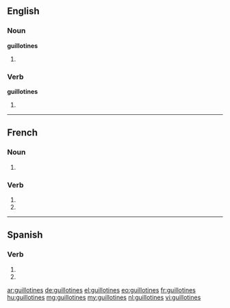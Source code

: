 ==English==

===Noun===
'''guillotines'''

# {{plural of|guillotine}}

===Verb===
'''guillotines'''

# {{third-person singular of|guillotine}}

----

==French==

===Noun===
{{head|fr|plural}} {{f|p}}

# {{plural of|guillotine|lang=fr}}

===Verb===
{{fr-verb-form}}

# {{conjugation of|guillotiner||2|s|pres|ind|lang=fr}}
# {{conjugation of|guillotiner||2|s|pres|sub|lang=fr}}

----

==Spanish==

===Verb===
{{es-verb-form|guillotinar}}

# {{es-verb form of|ending=ar|mood=imperative|sense=negative|pers=2|formal=no|number=singular|[[guillotinar]]}}
# {{es-verb form of|ending=ar|mood=subjunctive|tense=present|pers=2|formal=no|number=singular|[[guillotinar]]}}

[[ar:guillotines]]
[[de:guillotines]]
[[el:guillotines]]
[[eo:guillotines]]
[[fr:guillotines]]
[[hu:guillotines]]
[[mg:guillotines]]
[[my:guillotines]]
[[nl:guillotines]]
[[vi:guillotines]]